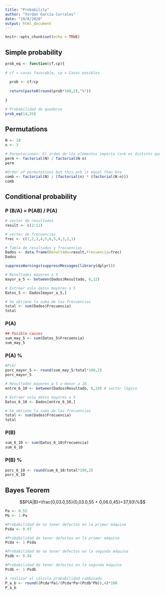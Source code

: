 ---
title: "Probability"
author: "Yordan García Corrales"
date: "19/8/2020"
output: html_document
---

```{r setup, include=FALSE}
knitr::opts_chunk$set(echo = TRUE)
```

## Simple probability
```{r}
prob_eq <- function(cf,cp){
  
# cf = casos favorable, cp = Casos posibles
  
  prob <- cf/cp
  
  return(paste0(round(prob*100,2),"%"))
  
}

# Probabilidad de quedarse
prob_eq(14,35)
```

## Permutations
```{r}
N <- 10
n <- 3

# Permutaciones: El orden de los elementos importa (a+b es distinto que b+a)
perm <- factorial(N) / factorial(N-n)
perm
```

```{r}
#Order of permutations but this a+b is equal than b+a
comb <- factorial(N) / (factorial(n) * (factorial(N-n)))
comb
```
## Conditional probability
### P (B/A) = P(AB) / P(A)
```{r}
# vector de resultados
result <- c(2:12)

# vector de frecuencias
frec <- c(1,2,3,4,5,6,5,4,3,2,1)

# Tabla de resultados y frecuencias
Dados <- data.frame(Resultado=result,Frecuencia=frec)
Dados
```
```{r}
suppressWarnings(suppressMessages(library(dplyr)))

# Resultados mayores a 5
mayor_a_5 <- between(Dados$Resultado, 6,12)

# Extraer solo datos mayores a 5
Datos_5 <- Dados[mayor_a_5,]

# Se obtiene la suma de las frecuencias
total <- sum(Dados$Frecuencia)
total
```
### P(A)
```{r}
## Posible causes
sum_may_5 <- sum(Datos_5$Frecuencia)
sum_may_5
```
### P(A) %
```{r}
#P(A)
porc_mayor_5 <- round(sum_may_5/total*100,2)
porc_mayor_5
```
```{r}
# Resultados mayores a 5 o menor a 10
entre_6_10 <- between(Dados$Resultado, 6,10) # vector lógico

# Extraer solo datos mayores a 5
Datos_6_10 <- Dados[entre_6_10,]

# Se obtiene la suma de las frecuencias
total <- sum(Dados$Frecuencia)
total
```
### P(B)
```{r}

sum_6_10 <- sum(Datos_6_10$Frecuencia)
sum_6_10
```
### P(B) %
```{r}
porc_6_10 <- round(sum_6_10/total*100,2)
porc_6_10
```

## Bayes Teorem

 $$P(A|B)=\frac{0,03.0,55}{0,03.0,55 + 0,06.0,45}=37,93\%$$
```{r}
Pa <- 0.55
Pb <- 1-Pa

#Probabilidad de no tener defectos en la primer máquina
Psda <- 0.97

#Probabilidad de tener defectos en la primer máquina
Pcda <- 1-Psda

#Probabilidad de no tener defectos en la segunda máquina
Psdb <- 0.94

#Probabilidad de tener defectos en la segunda máquina
Pcdb <- 1-Psdb

# realizar el cálculo probabilidad combinada
P_a_b <- round((Pcda*Pa)/(Pcda*Pa+(Pcdb*Pb)),4)*100
P_a_b
```
